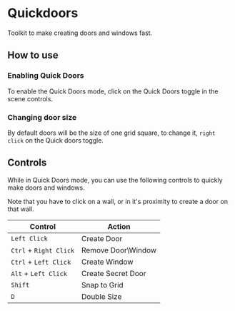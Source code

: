 
# Quickdoors

Toolkit to make creating doors and windows fast.

## How to use

<ImageButBetter src="/../public/images/Quickdoors/Qdsize.png" alt="Doors Size Prompt" width={2000} height={2000} className={styles.wikiimage}/>

### Enabling Quick Doors

To enable the Quick Doors mode, click on the Quick Doors toggle in the
scene controls.

### Changing door size

By default doors
will be the size of one grid square, to change it, `right click` on the
Quick doors toggle.

## Controls

<ImageButBetter src="/../public/images/Quickdoors/Qdbtn.png" alt="Quick Doors Toggle Button" width={2000} height={2000} className={styles.wikiimage}/>
While in Quick Doors mode, you can use the following controls to quickly
make doors and windows.

Note that you have to click on a wall, or in it's proximity to create a
door on that wall.

| **Control**            | **Action**          |
| ---------------------- | ------------------- |
| `Left Click`           | Create Door         |
| `Ctrl` + `Right Click` | Remove Door\\Window |
| `Ctrl` + `Left Click`  | Create Window       |
| `Alt` + `Left Click`   | Create Secret Door  |
| `Shift`                | Snap to Grid        |
| `D`                    | Double Size         |
